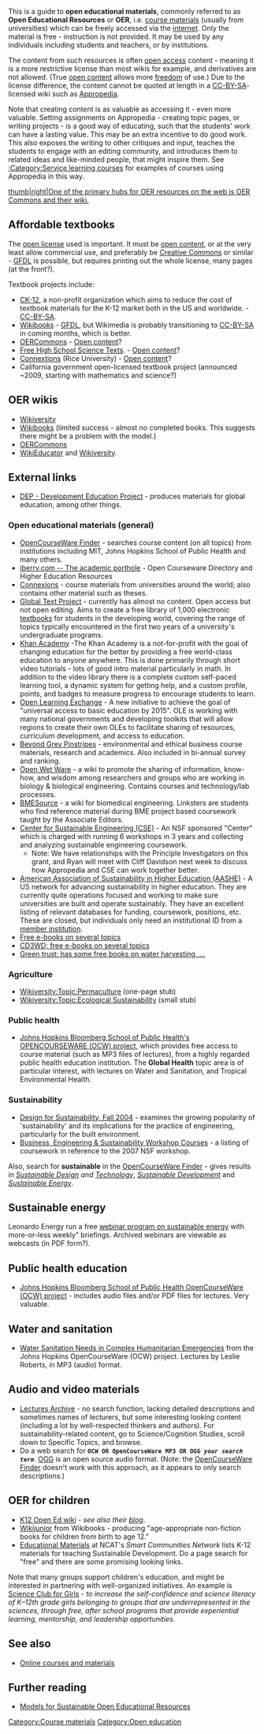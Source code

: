 This is a guide to '''open educational materials''', commonly referred to as '''Open Educational Resources''' or '''OER''', i.e. [[course materials]] (usually from universities) which can be freely accessed via the [[internet resources|internet]]. Only the material is free - instruction is not provided. It may be used by any individuals including students and teachers, or by institutions.

The content from such resources is often [[open access]] content - meaning it is a more restrictive license than most wikis for example, and derivatives are not allowed. (True [[open content]] allows more [[freedom]] of use.) Due to the license difference, the content cannot be quoted at length in a [[CC-BY-SA]]-licensed wiki such as [[Appropedia]]. 

Note that creating content is as valuable as accessing it - even more valuable. Setting assignments on Appropedia - creating topic pages, or writing projects - is a good way of educating, such that the students' work can have a lasting value. This may be an extra incentive to do good work. This also exposes the writing to other critiques and input, teaches the students to engage with an editing community, and introduces them to related ideas and like-minded people, that might inspire them. See [[:Category:Service learning courses]] for examples of courses using Appropedia in this way.

[[image:Oer commons square smaller.jpg|thumb|right|One of the primary hubs for OER resources on the web is [http://www.oercommons.org/ OER Commons] and their [http://wiki.oercommons.org/mediawiki/index.php/Main_Page wiki].]]

== Affordable textbooks ==

The [[open license]] used is important. It must be [[open content]], or at the very least allow commercial use, and preferably be [[Creative Commons]] or similar - [[GFDL]] is possible, but requires printing out the whole license, many pages (at the front?).

Textbook projects include:
* [http://www.ck12.org/ CK-12], a non-profit organization which aims to reduce the cost of textbook materials for the K-12 market both in the US and worldwide. - [http://flexbooks-wiki.ck12.org/index.php/Frequently_Asked_Questions#How_is_CK-12_content_licensed.3F CC-BY-SA].
* [http://en.wikibooks.org/ Wikibooks] - [[GFDL]], but Wikimedia is probably transitioning to [[CC-BY-SA]] in coming months, which is better.
* [http://wiki.oercommons.org/ OERCommons] - [[Open content]]?
* [http://www.fhsst.org/ Free High School Science Texts]. - [[Open content]]?
* [http://cnx.org Connextions] (Rice University) - [[Open content]]?
* California government open-licensed textbook project (announced ~2009, starting with mathematics and science?)

== OER wikis ==

* [[Wikiversity:|Wikiversity]]
* [[Wikibooks:|Wikibooks]] (limited success - almost no completed books. This suggests there might be a problem with the model.)
* [http://wiki.oercommons.org/mediawiki/index.php/Main_Page OERCommons] 
* [[WikiEducator]] and [[Wikiversity]].


== External links ==
* [http://www.dep.org.uk DEP - Development Education Project] - produces materials for global education, among other things.

===Open educational materials (general)=== 
*[http://opencontent.org/ocwfinder/ OpenCourseWare Finder] - searches course content (on all topics) from institutions including MIT, Johns Hopkins School of Public Health and many others. 
*[http://iberry.com/ iberry.com -- The academic porthole] - Open Courseware Directory and Higher Education Resources
*[http://cnx.org Connexions] - course materials from universities around the world; also contains other material such as theses. 
*[http://www.globaltext.org Global Text Project] - currently has almost no content. Open access but not open editing. Aims to create a free library of 1,000 electronic [http://globaltext.viawiki.com/Books textbooks] for students in the developing world, covering the range of topics typically encountered in the first two years of a university's undergraduate programs.
*[http://www.khanacademy.org/ Khan Academy] -The Khan Academy is a not-for-profit with the goal of changing education for the better by providing a free world-class education to anyone anywhere. This is done primarily through short video tutorials - lots of good intro material particularly in math. In addition to the video library there is a complete custom self-paced learning tool, a dynamic system for getting help, and a custom profile, points, and badges to measure progress to encourage students to learn.
*[http://www.ole.org Open Learning Exchange] - A new initiative to achieve the goal of "universal access to basic education by 2015". OLE is working with many national governments and developing toolkits that will allow regions to create their own OLEs to facilitate sharing of resources, curriculum development, and access to education.
*[http://www.beyondgreypinstripes.org/search/search_coursework.cfm Beyond Grey Pinstripes] - environmental and ethical business course materials, research and academics.  Also included in bi-annual survey and ranking.
*[http://www.openwetware.org/wiki/Main_Page Open Wet Ware] - a wiki to promote the sharing of information, know-how, and wisdom among researchers and groups who are working in biology & biological engineering. Contains courses and technology/lab processes.
*[http://171.65.102.151/~bmesource BMESource] - a wiki for biomedical engineering.  Linksters are students who find reference material during BME project based coursework taught by the Associate Editors.
*[http://www.csengin.org/bookbuild.html Center for Sustainable Engineering (CSE)] - An NSF sponsored "Center" which is charged with running 6 workshops in 3 years and collecting and analyzing sustainable engineering coursework.
**Note: We have relationships with the Principle Investigators on this grant, and Ryan will meet with Cliff Davidson next week to discuss how Appropedia and CSE can work together better.
*[http://www.aashe.org/resources/resource_center.php American Association of Sustainability in Higher Education (AASHE)] - A US network for advancing sustainability in higher education.  They are currently quite operations focused and working to make sure universities are built and operate sustainably.  They have an excellent listing of relevant databases for funding, coursework, positions, etc.  These are closed, but individuals only need an institutional ID from a [http://www.aashe.org/membership/members.php member institution].
* [http://soilandhealth.org/ Free e-books on several topics]
* [http://www.cd3wd.com/ CD3WD; free e-books on several topics]
* [http://www.green-trust.org/ Green trust: has some free books on water harvesting, ...]

===Agriculture===
*[[Wikiversity:Topic:Permaculture]] (one-page stub)
*[[Wikiversity:Topic:Ecological Sustainability]] (small stub)

===Public health===
*[http://ocw.jhsph.edu/ Johns Hopkins Bloomberg School of Public Health's OPENCOURSEWARE (OCW) project], which provides free access to course material (such as MP3 files of lectures), from a highly regarded public health education institution. The '''Global Health''' topic area is of particular interest, with lectures on Water and Sanitation, and Tropical Environmental Health.

===Sustainability===
*[http://ocw.mit.edu/OcwWeb/Civil-and-Environmental-Engineering/1-964Fall-2004/CourseHome/index.htm Design for Sustainability, Fall 2004] - examines the growing popularity of 'sustainability' and its implications for the practice of engineering, particularly for the built environment. 
*[http://www.johnson.cornell.edu/sge/beworkshop/course.html Business, Engineering & Sustainability Workshop Courses] - a listing of coursework in reference to the 2007 NSF workshop.

Also, search for '''sustainable''' in the [http://opencontent.org/ocwfinder/ OpenCourseWare Finder] - gives results in ''[[Sustainable Design]] and [[Technology]]'', ''[[Sustainable Development]]'' and ''[[Sustainable Energy]]''.

==Sustainable energy==
Leonardo Energy run a free [http://www.leonardo-energy.org/drupal/webinars?gclid=CIC9koHJko0CFR7KYAodoQVA7g webinar program on sustainable energy] with more-or-less weekly" briefings. Archived webinars are viewable as webcasts (in PDF form?). 

==Public health education==
*[http://ocw.jhsph.edu/ Johns Hopkins Bloomberg School of Public Health OpenCourseWare (OCW) project] - includes audio files and/or PDF files for lectures. Very valuable. 

==Water and sanitation==
*[http://ocw.jhsph.edu/courses/watersanitation/ Water Sanitation Needs in Complex Humanitarian Emergencies] from the Johns Hopkins OpenCourseWare (OCW) project. Lectures by Leslie Roberts, in MP3 (audio) format.

==Audio and video materials==
* [http://www.lecturesarchive.com/4466.html Lectures Archive] - no search function, lacking detailed descriptions and sometimes names of lecturers, but some interesting looking content (including a lot by well-respected thinkers and authors). For sustainability-related content, go to Science/Cognition Studies, scroll down to Specific Topics, and browse.
* Do a web search for <tt>'''OCW OR OpenCourseWare MP3 OR OGG ''your search term'''''</tt>. [[OGG]]{{w|OGG}} is an open source audio format. (Note: the [http://opencontent.org/ocwfinder/ OpenCourseWare Finder] doesn't work with this approach, as it appears to only search descriptions.)

== OER for children ==

* [http://www.k12opened.com/wiki/index.php/Main_Page K12 Open Ed wiki] - ''see also their [http://www.k12opened.com/blog/ blog]''.
* [[wikibooks:Wikijunior|Wikijunior]] from Wikibooks - producing "age-appropriate non-fiction books for children from birth to age 12."
* [http://www.smartcommunities.ncat.org/efficiency/educ/educatn3.shtml#Materials Educational Materials] at NCAT's ''Smart Communities Network'' lists K-12 materials for teaching Sustainable Development. Do a page search for "free" and there are some promising looking links. 

Note that many groups support children's education, and might be interested in partnering with well-organized initiatives. An example is [http://www.scienceclubforgirls.org/ Science Club for Girls] - ''to increase the self-confidence and science literacy of K–12th grade girls belonging to groups that are underrepresented in the sciences, through free, after school programs that provide experiential learning, mentorship, and leadership opportunities.'' 


== See also ==

* [[Online courses and materials]]


== Further reading == 

* [http://www.downes.ca/cgi-bin/page.cgi?post=33401 Models for Sustainable Open Educational Resources]


[[Category:Course materials]]
[[Category:Open education]]
